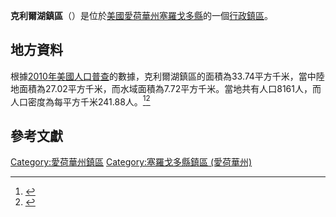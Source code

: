 {{noteTA
|G1=USState
|G2=地名
|G3=Unit
}}
{{Infobox settlement
|official_name            = 克利爾湖鎮區
|native_name = Clear Lake Township
|settlement_type          = [[行政鎮區|行政鎮區]]
|image_skyline            = 
|imagesize                = 
|image_map                = Map highlighting Clear Lake Township, Cerro Gordo County, Iowa.svg
|mapsize                  = 250px
|pushpin_map  =USA Iowa
|pushpin_label = 克利爾湖鎮區
|pushpin_label_position   = top
|pushpin_map_caption      = 克利爾湖鎮區在愛荷華州的位置
|subdivision_type         = [[世界政區索引|國家]]
|subdivision_type1        = [[美国州份|州份]]
|subdivision_type2        = [[愛荷華州行政区划|縣]]
|subdivision_name         = [[美国|美国]]
|subdivision_name1        = [[愛荷華州|愛荷華州]]
|subdivision_name2        = [[塞羅戈多縣_(愛荷華州)|塞羅戈多縣]]
|elevation_ft             = 1227
|elevation_m              = 374
|timezone                 = [[北美中部時區|北美中部時區]]
|area_total_km2           = 33.74
|area_land_km2            = 27.02
|area_water_km2           = 7.72
|area_total_sq_mi         = 
|area_land_sq_mi          = 
|area_water_sq_mi         = 
|population_as_of         = [[2010年美國人口普查|2010]]
|population_footnotes     = 
|population_total         = 8161
|population_density_km2   = auto
|population_density_sq_mi = auto
|utc_offset               = -6
|coordinates              = {{coord|43|07|21|N|93|26|45|W|type:city_region:US-AL_source:GNS-enwiki|display=inline,title}}
| coor_pinpoint           = 
| coordinates_footnotes   = 
|timezone_DST             = CDT
|utc_offset_DST           = -5
|postal_code_type         = [[美國郵區編號|郵區編號]]
|postal_code              = 
|area_code                = {{link-en|电话区号641|Area code 641|641}}
|blank_name = [[地名信息系统|GNIS ID]]
|blank_info = 467619
}}
'''克利爾湖鎮區'''（{{lang-en|Clear Lake Township}}）是位於[[美國|美國]][[愛荷華州|愛荷華州]][[塞羅戈多縣_(愛荷華州)|塞羅戈多縣]]的一個[[行政鎮區|行政鎮區]]。

== 地方資料 ==
根據[[2010年美國人口普查|2010年美國人口普查]]的數據，克利爾湖鎮區的面積為33.74平方千米，當中陸地面積為27.02平方千米，而水域面積為7.72平方千米。當地共有人口8161人，而人口密度為每平方千米241.88人。<ref name="GR8">{{cite web|url=http://factfinder2.census.gov|publisher=[[美国人口调查局|美国人口调查局]]|accessdate=2011-05-14|title=American FactFinder|archive-date=2013-09-11|archive-url=https://web.archive.org/web/20130911234518/http://factfinder2.census.gov/|dead-url=no}}</ref><ref>{{cite web|url=https://www.citypopulation.de/en/usa/iowa/admin/|title=USA: Iowa (Counties and Townships) - City Population}}</ref>

== 參考文獻 ==
{{reflist}}

{{塞羅戈多縣 (愛荷華州)}}

{{DEFAULTSORT:Clear Lake Township}}
[[Category:愛荷華州鎮區|Category:愛荷華州鎮區]]
[[Category:塞羅戈多縣鎮區_(愛荷華州)|Category:塞羅戈多縣鎮區 (愛荷華州)]]

{{Iowa-geo-stub}}